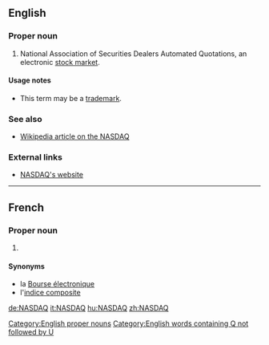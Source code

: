 ==English==

===Proper noun===
{{en-proper noun}}

# National Association of Securities Dealers Automated Quotations, an electronic [[stock market]].

====Usage notes====
* This term may be a [[trademark]].

===See also===
* [[w:NASDAQ|Wikipedia article on the NASDAQ]]

===External links===
* [http://www.nasdaq.com NASDAQ's website]

[[Category:English proper nouns]]
[[Category:English words containing Q not followed by U]]

----

==French==

===Proper noun===
{{fr-proper noun|m}}

# {{l|en|NASDAQ}}

====Synonyms====
* la [[Bourse électronique]]
* l'[[indice composite]]

[[de:NASDAQ]]
[[it:NASDAQ]]
[[hu:NASDAQ]]
[[zh:NASDAQ]]